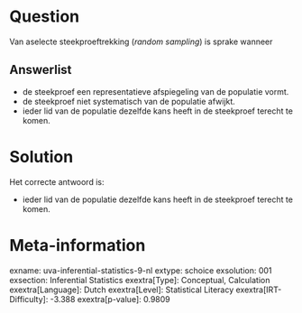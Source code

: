 Question
========

Van aselecte steekproeftrekking (*random sampling*) is sprake wanneer


Answerlist
----------

* de steekproef een representatieve afspiegeling van de populatie vormt.
* de steekproef niet systematisch van de populatie afwijkt.
* ieder lid van de populatie dezelfde kans heeft in de steekproef terecht te komen.

Solution
========

Het correcte antwoord is: 

* ieder lid van de populatie dezelfde kans heeft in de steekproef terecht te komen.

Meta-information
================
exname: uva-inferential-statistics-9-nl
extype: schoice
exsolution: 001
exsection: Inferential Statistics
exextra[Type]: Conceptual, Calculation
exextra[Language]: Dutch
exextra[Level]: Statistical Literacy
exextra[IRT-Difficulty]: -3.388
exextra[p-value]: 0.9809
